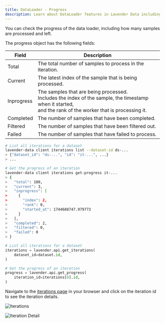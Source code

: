 ```yaml
---
title: DataLoader - Progress
description: Learn about DataLoader features in Lavender Data including shuffling, fault tolerance, and resumable iterations
---
```



You can check the progress of the data loader, including how many samples are processed and left.

The progress object has the following fields:

| Field | Description |
|-------|-------------|
| Total | The total number of samples to process in the iteration. |
| Current | The latest index of the sample that is being processed. |
| Inprogress | The samples that are being processed.<br/>Includes the index of the sample, the timestamp when it started,<br/>and the rank of the worker that is processing it. |
| Completed | The number of samples that have been completed. |
| Filtered | The number of samples that have been filtered out. |
| Failed | The number of samples that have failed to process. |

<Tabs syncKey="ui-or-py">
  <TabItem value="cli" label="CLI">

```bash
# List all iterations for a dataset
lavender-data client iterations list --dataset-id ds-...
> {"dataset_id": "ds-...", "id": "it-...", ...}
> ...

# Get the progress of an iteration
lavender-data client iterations get-progress it-...
> {
>   "total": 100,
>   "current": 3,
>   "inprogress": [
>     {
>       "index": 2,
>       "rank": 0,
>       "started_at": 1744688747.979773
>     }
>   ],
>   "completed": 2,
>   "filtered": 0,
>   "failed": 0
> }
```

  </TabItem>
  <TabItem value="python" label="Python">

```python
# List all iterations for a dataset
iterations = lavender.api.get_iterations(
    dataset_id=dataset.id,
)

# Get the progress of an iteration
progress = lavender.api.get_progress(
    iteration_id=iterations[0].id,
)
```

  </TabItem>
  <TabItem value="web-ui" label="Web UI">

Navigate to the [iterations page](http://localhost:3000/iterations) in your browser and click on the iteration id to see the iteration details.

![Iterations](/web-ui/web-ui-iterations.png)

![Iteration Detail](/web-ui/web-ui-iteration-detail.png)

  </TabItem>
</Tabs>


